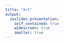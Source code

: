 ```yaml
---
title: "Art"
output: 
  ioslides_presentation:
    self_contained: true
    widescreen: true
    smaller: true
---
```


## {data-background="../img/IMG_0007.jpg" data-background-size="contain"}

## {data-background="../../img/IMG_1308.png" data-background-size="contain"}

## {data-background="~/img/IMG_0939.JPG" data-background-size="contain"}

## {data-background="/img/IMG_1328.JPG" data-background-size="contain"}

## {data-background="img/IMG_1202.png" data-background-size="contain"}

## {data-background="img/IMG_1182.JPG" data-background-size="contain"}

## {data-background="img/IMG_1185.JPG" data-background-size="contain"}

## {data-background="img/IMG_1210.JPG" data-background-size="contain"}

## {data-background="img/IMG_1310.JPG" data-background-size="contain"}

## {data-background="img/IMG_1201.JPG" data-background-size="contain"}

## {data-background="../img/IMG_1335.png" data-background-size="contain"}